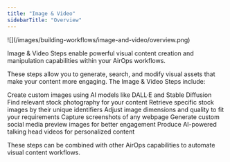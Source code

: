 ```yaml
---
title: "Image & Video"
sidebarTitle: "Overview"
---
```


<Frame>
![](/images/building-workflows/image-and-video/overview.png)
</Frame>

Image & Video Steps enable powerful visual content creation and manipulation capabilities within your AirOps workflows.

These steps allow you to generate, search, and modify visual assets that make your content more engaging. The Image & Video Steps include:

<Columns cols={2}>
    <Card title="Generate Image with AI" icon="wand-magic-sparkles" href="/building-workflows/workflow-steps/image-and-video/image-generation-step">
    Create custom images using AI models like DALL·E and Stable Diffusion
    </Card>
    <Card title="Search Stock Images" icon="magnifying-glass" href="/building-workflows/workflow-steps/image-and-video/search-stock-images">
    Find relevant stock photography for your content
    </Card>
    <Card title="Fetch Stock Image with ID" icon="id-card" href="/building-workflows/workflow-steps/image-and-video/fetch-stock-image-with-id">
    Retrieve specific stock images by their unique identifiers
    </Card>
    <Card title="Resize Image" icon="crop" href="/building-workflows/workflow-steps/image-and-video/resize-image">
    Adjust image dimensions and quality to fit your requirements
    </Card>
    <Card title="Screenshot from URL" icon="camera" href="/building-workflows/workflow-steps/image-and-video/screenshot-from-url">
    Capture screenshots of any webpage
    </Card>
    <Card title="Create OpenGraph Image" icon="share-nodes" href="/building-workflows/workflow-steps/image-and-video/create-opengraph-image">
    Generate custom social media preview images for better engagement
    </Card>
    <Card title="Create Video Avatar" icon="user-robot" href="/building-workflows/workflow-steps/image-and-video/create-video-avatar">
    Produce AI-powered talking head videos for personalized content
    </Card>
</Columns>

These steps can be combined with other AirOps capabilities to automate visual content workflows.
